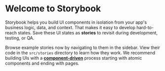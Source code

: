
<Meta title="Introdução" />

# Welcome to Storybook

Storybook helps you build UI components in isolation from your app's business logic, data, and context. That makes it
easy to develop hard-to-reach states. Save these UI states as **stories** to revisit during development, testing, or QA.

Browse example stories now by navigating to them in the sidebar. View their code in the `src/stories` directory to learn
how they work. We recommend building UIs with a [**component-driven**](https://componentdriven.org) process starting
with atomic components and ending with pages.
